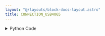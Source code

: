 ```yaml
---
layout: "@/layouts/block-docs-layout.astro"
title: CONNECTION_USB4065
---
```



<PythonDocsDisplay docstring={docstring} />

<details>
<summary>Python Code</summary>
```python
from flojoy import flojoy, DataContainer, NIDevice
from flojoy.connection_manager import DeviceConnectionManager
from typing import Optional
import nidmm


@flojoy(deps={"nidmm": "1.4.6"})
def CONNECTION_USB4065(
    NI_address: str = "Dev1",
    default: Optional[DataContainer] = None,
) -> Optional[DataContainer]:
    """The CONNECTION_MDO3XXX node connects Flojoy to a

    Parameters
    ----------
    NI_address: str
        The NI instrument address for the instrument (e.g. 'Dev0', 'Dev1').

    Returns
    -------
    DataContainer
        Optional: None
    """

    session = nidmm.Session(NI_address)
    DeviceConnectionManager.register_connection(NIDevice(NI_address), session)

    return None

```
[Find this Flojoy Block on GitHub](https://github.com/flojoy-ai/blocks/blob/main/blocks/IO/INSTRUMENTS/MULTIMETERS/NI/USB_4065/BASIC/CONNECTION_USB4065/CONNECTION_USB4065.py)
</details>


## Example
